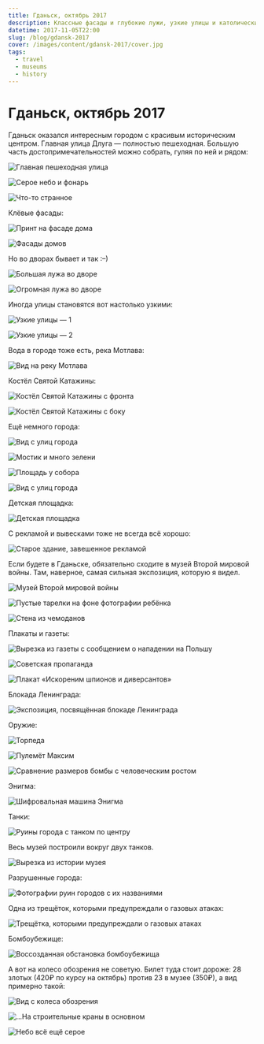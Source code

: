 ```yaml
---
title: Гданьск, октябрь 2017
description: Классные фасады и глубокие лужи, узкие улицы и католические костёлы, музей Второй мировой и восстановленный город, колесо обозрения и пиероги.
datetime: 2017-11-05T22:00
slug: /blog/gdansk-2017
cover: /images/content/gdansk-2017/cover.jpg
tags:
  - travel
  - museums
  - history
---
```


# Гданьск, октябрь 2017

Гданьск оказался интересным городом с красивым историческим центром. Главная улица Длуга — полностью пешеходная. Большую часть достопримечательностей можно собрать, гуляя по ней и рядом:

![Главная пешеходная улица](/images/content/gdansk-2017/cover.jpg)

![Серое небо и фонарь](/images/content/gdansk-2017/2.jpg)

![Что-то странное](/images/content/gdansk-2017/3.jpg)

Клёвые фасады:

![Принт на фасаде дома](/images/content/gdansk-2017/4.jpg)

![Фасады домов](/images/content/gdansk-2017/5.jpg)

Но во дворах бывает и так <nobr>:–)</nobr>

![Большая лужа во дворе](/images/content/gdansk-2017/6.jpg)

![Огромная лужа во дворе](/images/content/gdansk-2017/7.jpg)

Иногда улицы становятся вот настолько узкими:

![Узкие улицы — 1](/images/content/gdansk-2017/8.jpg)

![Узкие улицы — 2](/images/content/gdansk-2017/9.jpg)

Вода в городе тоже есть, река Мотлава:

![Вид на реку Мотлава](/images/content/gdansk-2017/10.jpg)

Костёл Святой Катажины:

![Костёл Святой Катажины с фронта](/images/content/gdansk-2017/11.jpg)

![Костёл Святой Катажины с боку](/images/content/gdansk-2017/12.jpg)

Ещё немного города:

![Вид с улиц города](/images/content/gdansk-2017/13.jpg)

![Мостик и много зелени](/images/content/gdansk-2017/14.jpg)

![Площадь у собора](/images/content/gdansk-2017/15.jpg)

![Вид с улиц города](/images/content/gdansk-2017/16.jpg)

Детская площадка:

![Детская площадка](/images/content/gdansk-2017/17.jpg)

С рекламой и вывесками тоже не всегда всё хорошо:

![Старое здание, завешенное рекламой](/images/content/gdansk-2017/18.jpg)

Если будете в Гданьске, обязательно сходите в музей Второй мировой войны. Там, наверное, самая сильная экспозиция, которую я видел.

![Музей Второй мировой войны](/images/content/gdansk-2017/21.jpg)

![Пустые тарелки на фоне фотографии ребёнка](/images/content/gdansk-2017/20.jpg)

![Стена из чемоданов](/images/content/gdansk-2017/22.jpg)

Плакаты и газеты:

![Вырезка из газеты с сообщением о нападении на Польшу](/images/content/gdansk-2017/23.jpg)

![Советская пропаганда](/images/content/gdansk-2017/25.jpg)

![Плакат «Искореним шпионов и диверсантов»](/images/content/gdansk-2017/26.jpg)

Блокада Ленинграда:

![Экспозиция, посвящённая блокаде Ленинграда](/images/content/gdansk-2017/28.jpg)

Оружие:

![Торпеда](/images/content/gdansk-2017/29.jpg)

![Пулемёт Максим](/images/content/gdansk-2017/30.jpg)

![Сравнение размеров бомбы с человеческим ростом](/images/content/gdansk-2017/31.jpg)

Энигма:

![Шифровальная машина Энигма](/images/content/gdansk-2017/32.jpg)

Танки:

![Руины города с танком по центру](/images/content/gdansk-2017/33.jpg)

Весь музей построили вокруг двух танков.

![Вырезка из истории музея](/images/content/gdansk-2017/34.jpg)

Разрушенные города:

![Фотографии руин городов с их названиями](/images/content/gdansk-2017/35.jpg)

Одна из трещёток, которыми предупреждали о газовых атаках:

![Трещётка, которыми предупреждали о газовых атаках](/images/content/gdansk-2017/36.jpg)

Бомбоубежище:

![Воссозданная обстановка бомбоубежища](/images/content/gdansk-2017/37.jpg)

А вот на колесо обозрения не советую. Билет туда стоит дороже: 28 злотых (420₽ по курсу на октябрь) против 23 в музее (350₽), а вид примерно такой:

![Вид с колеса обозрения](/images/content/gdansk-2017/38.jpg)

![...На строительные краны в основном](/images/content/gdansk-2017/39.jpg)

![Небо всё ещё серое](/images/content/gdansk-2017/40.jpg)
